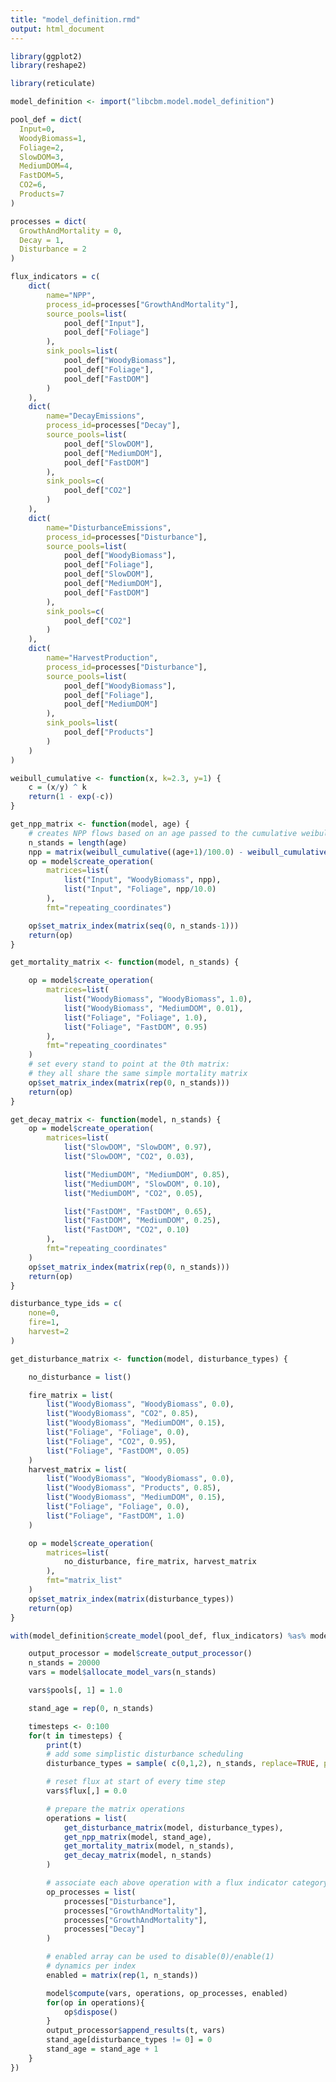 ---
title: "model_definition.rmd"
output: html_document
---

``` {r}
library(ggplot2)
library(reshape2)

library(reticulate)

model_definition <- import("libcbm.model.model_definition")
```

``` {r}
pool_def = dict(
  Input=0,
  WoodyBiomass=1,
  Foliage=2,
  SlowDOM=3,
  MediumDOM=4,
  FastDOM=5,
  CO2=6,
  Products=7
)
```

``` {r}
processes = dict(
  GrowthAndMortality = 0,
  Decay = 1,
  Disturbance = 2
)
```

``` {r}
flux_indicators = c(
    dict(
        name="NPP",
        process_id=processes["GrowthAndMortality"],
        source_pools=list(
            pool_def["Input"],
            pool_def["Foliage"]
        ),
        sink_pools=list(
            pool_def["WoodyBiomass"],
            pool_def["Foliage"],
            pool_def["FastDOM"]
        )
    ),
    dict(
        name="DecayEmissions",
        process_id=processes["Decay"],
        source_pools=list(
            pool_def["SlowDOM"],
            pool_def["MediumDOM"],
            pool_def["FastDOM"]
        ),
        sink_pools=c(
            pool_def["CO2"]
        )
    ),
    dict(
        name="DisturbanceEmissions",
        process_id=processes["Disturbance"],
        source_pools=list(
            pool_def["WoodyBiomass"],
            pool_def["Foliage"],
            pool_def["SlowDOM"],
            pool_def["MediumDOM"],
            pool_def["FastDOM"]
        ),
        sink_pools=c(
            pool_def["CO2"]
        )
    ),
    dict(
        name="HarvestProduction",
        process_id=processes["Disturbance"],
        source_pools=list(
            pool_def["WoodyBiomass"],
            pool_def["Foliage"],
            pool_def["MediumDOM"]
        ),
        sink_pools=list(
            pool_def["Products"]
        )
    )
)
```

``` {r}
weibull_cumulative <- function(x, k=2.3, y=1) {
    c = (x/y) ^ k
    return(1 - exp(-c))
}

get_npp_matrix <- function(model, age) {
    # creates NPP flows based on an age passed to the cumulative weibull distribution
    n_stands = length(age)
    npp = matrix(weibull_cumulative((age+1)/100.0) - weibull_cumulative(age/100.0))
    op = model$create_operation(
        matrices=list(
            list("Input", "WoodyBiomass", npp),
            list("Input", "Foliage", npp/10.0)
        ),
        fmt="repeating_coordinates")

    op$set_matrix_index(matrix(seq(0, n_stands-1)))
    return(op)
}
```

``` {r}

get_mortality_matrix <- function(model, n_stands) {

    op = model$create_operation(
        matrices=list(
            list("WoodyBiomass", "WoodyBiomass", 1.0),
            list("WoodyBiomass", "MediumDOM", 0.01),
            list("Foliage", "Foliage", 1.0),
            list("Foliage", "FastDOM", 0.95)
        ),
        fmt="repeating_coordinates"
    )
    # set every stand to point at the 0th matrix:
    # they all share the same simple mortality matrix
    op$set_matrix_index(matrix(rep(0, n_stands)))
    return(op)
}
```

``` {r}
get_decay_matrix <- function(model, n_stands) {
    op = model$create_operation(
        matrices=list(
            list("SlowDOM", "SlowDOM", 0.97),
            list("SlowDOM", "CO2", 0.03),

            list("MediumDOM", "MediumDOM", 0.85),
            list("MediumDOM", "SlowDOM", 0.10),
            list("MediumDOM", "CO2", 0.05),

            list("FastDOM", "FastDOM", 0.65),
            list("FastDOM", "MediumDOM", 0.25),
            list("FastDOM", "CO2", 0.10)
        ),
        fmt="repeating_coordinates"
    )
    op$set_matrix_index(matrix(rep(0, n_stands)))
    return(op)
}
```

``` {r}
disturbance_type_ids = c(
    none=0,
    fire=1,
    harvest=2
)

get_disturbance_matrix <- function(model, disturbance_types) {

    no_disturbance = list()

    fire_matrix = list(
        list("WoodyBiomass", "WoodyBiomass", 0.0),
        list("WoodyBiomass", "CO2", 0.85),
        list("WoodyBiomass", "MediumDOM", 0.15),
        list("Foliage", "Foliage", 0.0),
        list("Foliage", "CO2", 0.95),
        list("Foliage", "FastDOM", 0.05)
    )
    harvest_matrix = list(
        list("WoodyBiomass", "WoodyBiomass", 0.0),
        list("WoodyBiomass", "Products", 0.85),
        list("WoodyBiomass", "MediumDOM", 0.15),
        list("Foliage", "Foliage", 0.0),
        list("Foliage", "FastDOM", 1.0)
    )

    op = model$create_operation(
        matrices=list(
            no_disturbance, fire_matrix, harvest_matrix
        ),
        fmt="matrix_list"
    )
    op$set_matrix_index(matrix(disturbance_types))
    return(op)
}

```

``` {r}
with(model_definition$create_model(pool_def, flux_indicators) %as% model, {

    output_processor = model$create_output_processor()
    n_stands = 20000
    vars = model$allocate_model_vars(n_stands)

    vars$pools[, 1] = 1.0

    stand_age = rep(0, n_stands)

    timesteps <- 0:100
    for(t in timesteps) {
        print(t)
        # add some simplistic disturbance scheduling
        disturbance_types = sample( c(0,1,2), n_stands, replace=TRUE, prob=c(0.995, 0.003, 0.002) )

        # reset flux at start of every time step
        vars$flux[,] = 0.0

        # prepare the matrix operations
        operations = list(
            get_disturbance_matrix(model, disturbance_types),
            get_npp_matrix(model, stand_age),
            get_mortality_matrix(model, n_stands),
            get_decay_matrix(model, n_stands)
        )

        # associate each above operation with a flux indicator category
        op_processes = list(
            processes["Disturbance"],
            processes["GrowthAndMortality"],
            processes["GrowthAndMortality"],
            processes["Decay"]
        )

        # enabled array can be used to disable(0)/enable(1)
        # dynamics per index
        enabled = matrix(rep(1, n_stands))

        model$compute(vars, operations, op_processes, enabled)
        for(op in operations){
            op$dispose()
        }
        output_processor$append_results(t, vars)
        stand_age[disturbance_types != 0] = 0
        stand_age = stand_age + 1
    }
})
```
